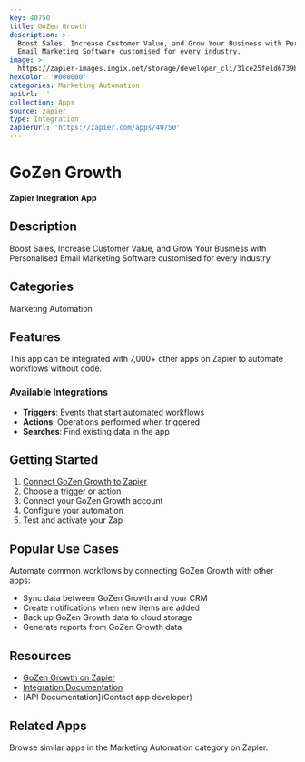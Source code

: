 ```yaml
---
key: 40750
title: GoZen Growth
description: >-
  Boost Sales, Increase Customer Value, and Grow Your Business with Personalised
  Email Marketing Software customised for every industry.
image: >-
  https://zapier-images.imgix.net/storage/developer_cli/31ce25fe1d6739bba8365cc06c5841d0_2.png?auto=format%2Ccompress&ixlib=python-3.0.0&q=50
hexColor: '#000000'
categories: Marketing Automation
apiUrl: ''
collection: Apps
source: zapier
type: Integration
zapierUrl: 'https://zapier.com/apps/40750'
---
```

# GoZen Growth

**Zapier Integration App**

## Description

Boost Sales, Increase Customer Value, and Grow Your Business with Personalised Email Marketing Software customised for every industry.

## Categories

Marketing Automation

## Features

This app can be integrated with 7,000+ other apps on Zapier to automate workflows without code.

### Available Integrations

- **Triggers**: Events that start automated workflows
- **Actions**: Operations performed when triggered
- **Searches**: Find existing data in the app

## Getting Started

1. [Connect GoZen Growth to Zapier](https://zapier.com/apps/40750)
2. Choose a trigger or action
3. Connect your GoZen Growth account
4. Configure your automation
5. Test and activate your Zap

## Popular Use Cases

Automate common workflows by connecting GoZen Growth with other apps:

- Sync data between GoZen Growth and your CRM
- Create notifications when new items are added
- Back up GoZen Growth data to cloud storage
- Generate reports from GoZen Growth data

## Resources

- [GoZen Growth on Zapier](https://zapier.com/apps/40750)
- [Integration Documentation](https://zapier.com/apps/40750/integrations)
- [API Documentation](Contact app developer)

## Related Apps

Browse similar apps in the Marketing Automation category on Zapier.
